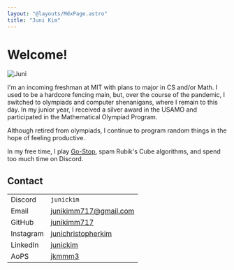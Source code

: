 ```yaml
---
layout: "@layouts/MdxPage.astro"
title: "Juni Kim"
---
```



# Welcome!


<div class="flex justify-center items-center gap-3">
  <div>
    <Image src={PFP} height={200} alt="Juni" />
  </div>
</div>

I'm an incoming freshman at MIT with plans to major in CS and/or Math. I used to
be a hardcore fencing main, but, over the course of the pandemic, I switched to
olympiads and computer shenanigans, where I remain to this day. In my junior
year, I received a silver award in the USAMO and participated in the
Mathematical Olympiad Program.

Although retired from olympiads, I continue to program random things in the hope
of feeling productive.

In my free time, I play [Go-Stop](https://en.wikipedia.org/wiki/Go-Stop), spam
Rubik's Cube algorithms, and spend too much time on Discord.

## Contact

|           |                                                                     |
| --------- | ------------------------------------------------------------------- |
| Discord   | `junickim`                                                          |
| Email     | [junikimm717@gmail.com](mailto:junikimm717@gmail.com)               |
| GitHub    | [junikimm717](https://github.com/junikimm717)                       |
| Instagram | [junichristopherkim](https://www.instagram.com/junichristopherkim/) |
| LinkedIn  | [junickim](https://linkedin.com/in/junickim)                        |
| AoPS      | [jkmmm3](https://artofproblemsolving.com/community/user/jkmmm3)     |
